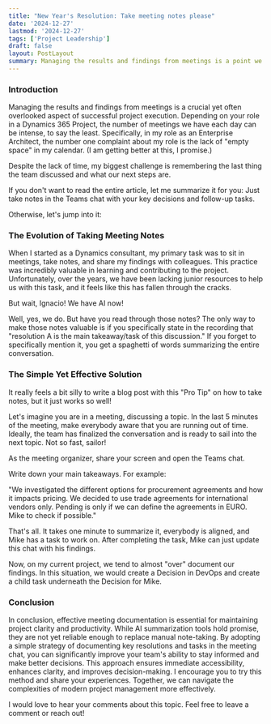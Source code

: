 ```yaml
---
title: "New Year's Resolution: Take meeting notes please"
date: '2024-12-27'
lastmod: '2024-12-27'
tags: ['Project Leadership']
draft: false
layout: PostLayout
summary: Managing the results and findings from meetings is a point we have been constantly neglecting. Be honest, everybody dislikes documentation. Me too. Lets discuss how we can improve this.
---
```


<TOCInline toc={props.toc} exclude="Table of content" collapse={true} asDisclosure toHeading={3} />

### **Introduction**

Managing the results and findings from meetings is a crucial yet often overlooked aspect of successful project execution. Depending on your role in a Dynamics 365 Project, the number of meetings we have each day can be intense, to say the least. Specifically, in my role as an Enterprise Architect, the number one complaint about my role is the lack of "empty space" in my calendar. (I am getting better at this, I promise.)

Despite the lack of time, my biggest challenge is remembering the last thing the team discussed and what our next steps are.

If you don't want to read the entire article, let me summarize it for you: Just take notes in the Teams chat with your key decisions and follow-up tasks.

Otherwise, let's jump into it:

### **The Evolution of Taking Meeting Notes**

When I started as a Dynamics consultant, my primary task was to sit in meetings, take notes, and share my findings with colleagues. This practice was incredibly valuable in learning and contributing to the project. Unfortunately, over the years, we have been lacking junior resources to help us with this task, and it feels like this has fallen through the cracks.

But wait, Ignacio! We have AI now!

Well, yes, we do. But have you read through those notes? The only way to make those notes valuable is if you specifically state in the recording that "resolution A is the main takeaway/task of this discussion." If you forget to specifically mention it, you get a spaghetti of words summarizing the entire conversation.

### **The Simple Yet Effective Solution**

It really feels a bit silly to write a blog post with this "Pro Tip" on how to take notes, but it just works so well!

Let's imagine you are in a meeting, discussing a topic. In the last 5 minutes of the meeting, make everybody aware that you are running out of time. Ideally, the team has finalized the conversation and is ready to sail into the next topic. Not so fast, sailor!

As the meeting organizer, share your screen and open the Teams chat.

Write down your main takeaways. For example:

"We investigated the different options for procurement agreements and how it impacts pricing. We decided to use trade agreements for international vendors only. Pending is only if we can define the agreements in EURO. Mike to check if possible."

That's all. It takes one minute to summarize it, everybody is aligned, and Mike has a task to work on. After completing the task, Mike can just update this chat with his findings.

Now, on my current project, we tend to almost "over" document our findings. In this situation, we would create a Decision in DevOps and create a child task underneath the Decision for Mike.

<ImageWithLightBox
  src="/static/images/blogs/new-years-resolution-take-meeting-notes-please/Sprintbacklog.png"
  alt="Sprint Backlog with Decisions and Risks"
  caption="Sprint Backlog with Decisions and Risks"
/>

### **Conclusion**

In conclusion, effective meeting documentation is essential for maintaining project clarity and productivity. While AI summarization tools hold promise, they are not yet reliable enough to replace manual note-taking. By adopting a simple strategy of documenting key resolutions and tasks in the meeting chat, you can significantly improve your team's ability to stay informed and make better decisions. This approach ensures immediate accessibility, enhances clarity, and improves decision-making. I encourage you to try this method and share your experiences. Together, we can navigate the complexities of modern project management more effectively.

I would love to hear your comments about this topic. Feel free to leave a comment or reach out!

